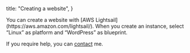 
  title: "Creating a website",
}

<Article title="Creating a website">
You can create a website with [AWS Lightsail](https://aws.amazon.com/lightsail/). When you create an instance, select “Linux” as platform and “WordPress” as blueprint.

If you require help, you can [contact](/contact/) me.

</Article>
